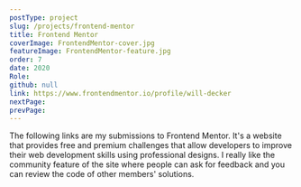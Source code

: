 ```yaml
---
postType: project
slug: /projects/frontend-mentor
title: Frontend Mentor
coverImage: FrontendMentor-cover.jpg
featureImage: FrontendMentor-feature.jpg
order: 7
date: 2020
Role:
github: null
link: https://www.frontendmentor.io/profile/will-decker
nextPage:
prevPage:
---
```


The following links are my submissions to Frontend Mentor. It's a website that provides free and premium challenges that allow developers to improve their web development skills using professional designs. I really like the community feature of the site where people can ask for feedback and you can review the code of other members' solutions.
